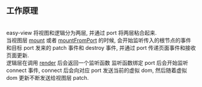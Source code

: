 
## 工作原理

\
easy-view 将视图和逻辑分为两层, 并通过 port 将两层粘合起来.\
当视图层 [mount](/docs.html#mount) 或者 [mountFromPort](/docs.html#mountFromPort) 的时候,
会开始监听传入的根节点的事件和目标 port 发来的 patch 事件和 destroy 事件, 并通过 port 传递页面事件和接收页面更新.\
逻辑层在调用 [render](/docs.html#render) 后会返回一个监听函数 监听函数绑定 port 后会开始监听 connect 事件,
connect 后会向对应 port 发送当前的虚拟 dom, 然后随着虚拟 dom 更新不断发送给视图层 patch.
